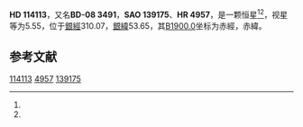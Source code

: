 {{Starbox begin
| name = HD 114113
}}
{{Starbox observe
| epoch = [[J2000.0|J2000.0]]
| constell = {{星座名待查}}<ref name=SIMBAD>{{cite web
 | url=http://simbad.u-strasbg.fr/simbad/sim-id?Ident=HR+4957
 | title =Pulsating variable Star
 | publisher=Centre de Données astronomiques de Strasbourg
 | work=SIMBAD
 | accessdate=2012-07-13}}</ref><ref name=DATA>{{cite web
 | url=http://vizier.u-strasbg.fr/viz-bin/VizieR-5?-out.add=.&-source=5050&-corr=PK=HR&-out.max=9999&HR=4957
 | title=VizieR Detailed Page
 | accessdate=2012-07-13
 | archive-date=2016-03-05
 | archive-url=https://web.archive.org/web/20160305071730/http://vizier.u-strasbg.fr/viz-bin/VizieR-5?-out.add=.&-source=5050&-corr=PK=HR&-out.max=9999&HR=4957
 | dead-url=no
 }}</ref>
| 星官 = 
| ra = {{RA|13|8|32.5}}<ref name=SIMBAD /><ref name=DATA />
| dec = {{DEC|-8|59|4}}<ref name=SIMBAD /><ref name=DATA />
| appmag_v = 5.55<ref name=SIMBAD /><ref name=DATA />
}}
{{Starbox character
| class = K3III<ref name=SIMBAD /><ref name=DATA />
| b-v = 1.18<ref name=SIMBAD /><ref name=DATA />
| u-b = 1.18<ref name=SIMBAD /><ref name=DATA />
| r-i = <ref name=SIMBAD /><ref name=DATA />
| variable = 
}}
{{Starbox astrometry
| radial_v = 1.18
| prop_mo_ra = 16
| parallax = 
| p_error = 
}}
{{Starbox catalog
| names =BD-08 3491，[[SAO星表|SAO]] 139175，[[HD星表|HD]] 114113，[[HR星表|HR]] 4957}}
{{Starbox reference |Simbad=HR+4957}}
{{Starbox end}}

'''HD 114113'''，又名'''BD-08 3491'''，'''SAO 139175'''、'''HR 4957'''，是一颗恒星<ref name=SIMBAD /><ref name=DATA />，视星等为5.55，位于[[銀道座標系|銀經]]310.07，[[銀道座標系|銀緯]]53.65，其[[B1900.0|B1900.0]]坐标为赤經{{RA|13|3|19.5}}，赤緯{{DEC|-8|53.65|55}}。

== 参考文献 ==
{{reflist}}

{{star-stub}}

[[Category:HD和HDE天體|114113]]
[[Category:HR天體|4957]]
[[Category:SAO天體|139175]]